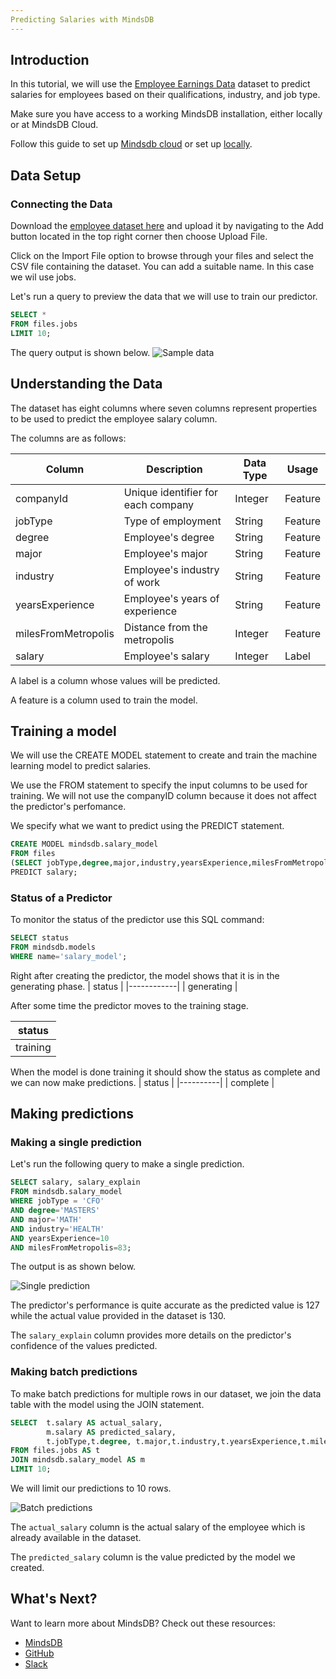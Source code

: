 ```yaml
---
Predicting Salaries with MindsDB
---
```


## Introduction

In this tutorial, we will use the [Employee Earnings Data](https://www.kaggle.com/datasets/mukeshmanral/employ-earnings-data) dataset to predict salaries for employees based on their qualifications, industry, and job type.

Make sure you have access to a working MindsDB installation, either locally or at MindsDB Cloud. 

Follow this guide to set up [Mindsdb cloud](https://docs.mindsdb.com/setup/cloud) or set up [locally](https://docs.mindsdb.com/setup/self-hosted/docker).

## Data Setup

### Connecting the Data

Download the [employee dataset here](https://www.kaggle.com/datasets/mukeshmanral/employ-earnings-data?select=batch2_jobID_00B80TR.csv) and upload it by navigating to the Add button located in the top right corner then choose Upload File.

Click on the Import File option to browse through your files and select the CSV file containing the dataset. You can add a suitable name. In this case we wil use jobs.

Let's run a query to preview the data that we will use to train our predictor.

```sql
SELECT * 
FROM files.jobs 
LIMIT 10;
```

The query output is shown below.
![Sample data](..\tutorials\images\salaries_predictions\data_sample.jpg)

## Understanding the Data
The dataset has eight columns where seven columns represent properties to be used to predict the employee salary column.

The columns are as follows:

|Column              |Description                       |Data Type |Usage   | 
|---                 |---                               |---       |---     |
|companyId           |Unique identifier for each company|Integer   |Feature | 
|jobType             |Type of employment                |String    |Feature |  
|degree              |Employee's degree                 |String    |Feature | 
|major               |Employee's major                  |String    |Feature |
|industry            |Employee's industry of work       |String    |Feature |
|yearsExperience     |Employee's years of experience    |String    |Feature |
|milesFromMetropolis |Distance from the metropolis      |Integer   |Feature |
|salary              |Employee's salary                 |Integer   |Label   |

A label is a column whose values will be predicted.

A feature is a column used to train the model.

## Training a model

We will use the CREATE MODEL statement to create and train the machine learning model to predict salaries.

We use the FROM statement to specify the input columns to be used for training. We will not use the companyID column because it does not affect the predictor's perfomance.

We specify what we want to predict using the PREDICT statement.

```sql
CREATE MODEL mindsdb.salary_model
FROM files
(SELECT jobType,degree,major,industry,yearsExperience,milesFromMetropolis,salary FROM files.jobs)
PREDICT salary;
```
### Status of a Predictor

To monitor the status of the predictor use this SQL command:

```sql
SELECT status
FROM mindsdb.models
WHERE name='salary_model';
```

Right after creating the predictor, the model shows that it is in the generating phase.
| status     |
|------------|
| generating |

After some time the predictor moves to the training stage.

| status   |
|----------|
| training |

When the model is done training it should show the status as complete and we can now make predictions.
| status   |
|----------|
| complete |

## Making predictions

### Making a single prediction

Let's run the following query to make a single prediction.

```sql
SELECT salary, salary_explain
FROM mindsdb.salary_model
WHERE jobType = 'CFO'
AND degree='MASTERS'
AND major='MATH'
AND industry='HEALTH'
AND yearsExperience=10
AND milesFromMetropolis=83;
```

The output is as shown below.

![Single prediction](..\tutorials\images\salaries_predictions\single_prediction.jpg)

The predictor's performance is quite accurate as the predicted value is 127 while the actual value provided in the dataset is 130. 

The `salary_explain` column provides more details on the predictor's confidence of the values predicted.

### Making batch predictions

To make batch predictions for multiple rows in our dataset, we join the data table with the model using the JOIN statement.

```sql
SELECT  t.salary AS actual_salary,
        m.salary AS predicted_salary,
        t.jobType,t.degree, t.major,t.industry,t.yearsExperience,t.milesFromMetropolis
FROM files.jobs AS t
JOIN mindsdb.salary_model AS m
LIMIT 10;
```

We will limit our predictions to 10 rows.

![Batch predictions](..\tutorials\images\salaries_predictions\batch_predictions.jpg)

The `actual_salary` column is the actual salary of the employee which is already available in the dataset.

The `predicted_salary` column is the value predicted by the model we created.


## What's Next?

Want to learn more about MindsDB? Check out these resources:
- [MindsDB](https://mindsdb.com/)
- [GitHub](https://github.com/mindsdb/mindsdb/)
- [Slack](https://mindsdb.com/joincommunity)